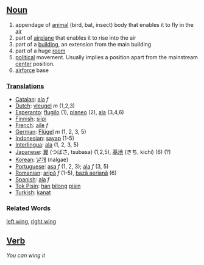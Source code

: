 ==[[Noun]]==
#appendage of [[animal]] (bird, bat, insect) body that enables it to fly in the [[air]]
#part of [[airplane]] that enables it to rise into the air
#part of a [[building]], an extension from the main building
#part of a huge [[room]]
#[[political]] movement. Usually implies a position apart from the mainstream [[center]] position.
#[[airforce]] base

===[[Translation]]s===
*[[Catalan]]: [[ala]] ''f''
*[[Dutch]]: [[vleugel]] ''m'' (1,2,3)
*[[Esperanto]]: [[flugilo]] (1), [[planeo]] (2), [[ala]] (3,4,6)
*[[Finnish]]: [[siipi]]
*[[French]]: [[aile]] ''f''
*[[German]]: [[Flügel]] ''m'' (1, 2, 3, 5)
*[[Indonesian]]: [[sayap]] (1-5)
*[[Interlingua]]: [[ala]] (1, 2, 3, 5)
*[[Japanese]]: [[翼]] (つばさ, tsubasa) (1,2,5), [[基地]] (きち, kichi) (6) (?)
*[[Korean]]: [[날개]] (nalgae)
*[[Portuguese]]: [[asa]] ''f'' (1, 2, 3); [[ala]] ''f'' (3, 5)
*[[Romanian]]: [[aripă]] ''f'' (1-5), [[bază aeriană]] (6)
*[[Spanish]]: [[ala]] ''f''
*[[Tok Pisin]]: [[han]] [[bilong]] [[pisin]]
*[[Turkish]]: [[kanat]]

=== Related Words ===
[[left wing]], [[right wing]]

==[[Verb]]==

''You can wing it''